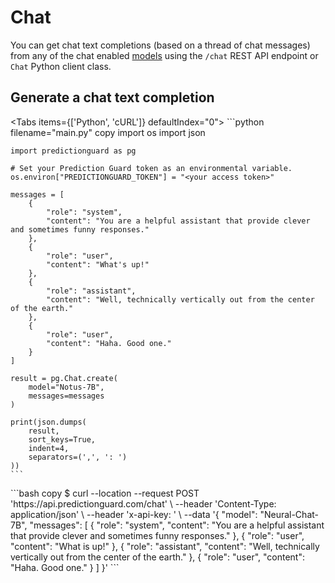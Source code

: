 # Chat

You can get chat text completions (based on a thread of chat messages) from any of the chat enabled [models](../models) using the `/chat` REST API endpoint or `Chat` Python client class.

## Generate a chat text completion


<Tabs items={['Python', 'cURL']}  defaultIndex="0">
  <Tab>
    ```python filename="main.py" copy
    import os
    import json

    import predictionguard as pg

    # Set your Prediction Guard token as an environmental variable.
    os.environ["PREDICTIONGUARD_TOKEN"] = "<your access token>"

    messages = [
        {
            "role": "system",
            "content": "You are a helpful assistant that provide clever and sometimes funny responses."
        },
        {
            "role": "user",
            "content": "What's up!"
        },
        {
            "role": "assistant",
            "content": "Well, technically vertically out from the center of the earth."
        },
        {
            "role": "user",
            "content": "Haha. Good one."
        }
    ]

    result = pg.Chat.create(
        model="Notus-7B",
        messages=messages
    )

    print(json.dumps(
        result,
        sort_keys=True,
        indent=4,
        separators=(',', ': ')
    ))
    ```
  </Tab>
  <Tab>
    ```bash copy
    $ curl --location --request POST 'https://api.predictionguard.com/chat' \
    --header 'Content-Type: application/json' \
    --header 'x-api-key: <your access token>' \
    --data '{
        "model": "Neural-Chat-7B",
        "messages": [
            {
                "role": "system",
                "content": "You are a helpful assistant that provide clever and sometimes funny responses."
            },
            {
                "role": "user",
                "content": "What is up!"
            },
            {
                "role": "assistant",
                "content": "Well, technically vertically out from the center of the earth."
            },
            {
                "role": "user",
                "content": "Haha. Good one."
            }
        ]
    }'
    ```
  </Tab>
</Tabs>
